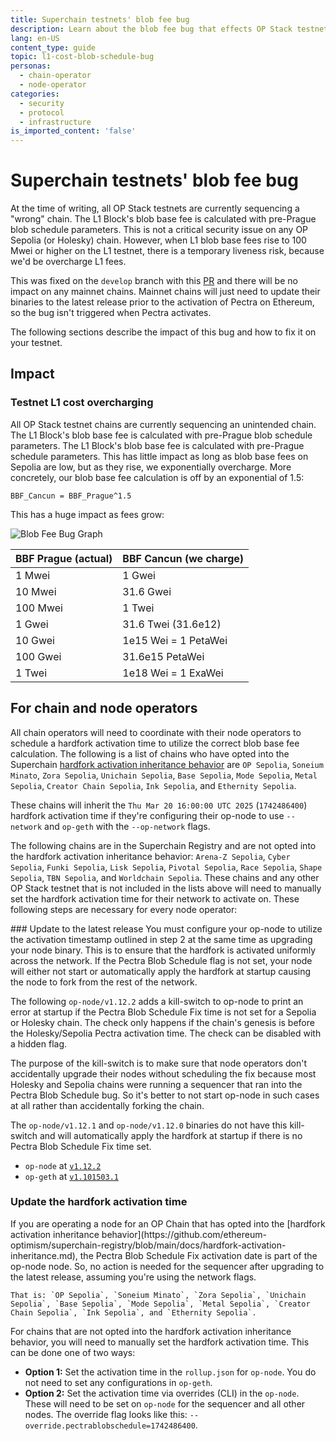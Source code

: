 ```yaml
---
title: Superchain testnets' blob fee bug
description: Learn about the blob fee bug that effects OP Stack testnets on the Superchain and how to fix it.
lang: en-US
content_type: guide
topic: l1-cost-blob-schedule-bug
personas:
  - chain-operator
  - node-operator
categories:
  - security
  - protocol
  - infrastructure
is_imported_content: 'false'
---
```




# Superchain testnets' blob fee bug

At the time of writing, all OP Stack testnets are currently sequencing a "wrong" chain. The L1 Block's blob base fee is calculated with pre-Prague blob schedule parameters. This is not a critical security issue on any OP Sepolia (or Holesky) chain. However, when L1 blob base fees rise to 100 Mwei or higher on the L1 testnet, there is a temporary liveness risk, because we'd be overcharge L1 fees. 

This was fixed on the `develop` branch with this [PR](https://github.com/ethereum-optimism/optimism/pull/14500) and there will be no impact on any mainnet chains. Mainnet chains will just need to update their binaries to the latest release prior to the activation of Pectra on Ethereum, so the bug isn't triggered when Pectra activates.

The following sections describe the impact of this bug and how to fix it on your testnet.

## Impact

### Testnet L1 cost overcharging

All OP Stack testnet chains are currently sequencing an unintended chain. The L1 Block's blob base fee is calculated with pre-Prague blob schedule parameters. The L1 Block's blob base fee is calculated with pre-Prague schedule parameters. This has little impact as long as blob base fees on Sepolia are low, but as they rise, we exponentially overcharge. More concretely, our blob base fee calculation is off by an exponential of 1.5:

```
BBF_Cancun = BBF_Prague^1.5
```

This has a huge impact as fees grow:

<Image 
    src="/img/notices/blob-fee-plot.png" 
    alt="Blob Fee Bug Graph" 
    width={600} 
    height={600} 
/>

| BBF Prague (actual) | BBF Cancun (we charge)     |
|---------------------|----------------------------|
| 1 Mwei              | 1 Gwei                     |
| 10 Mwei             | 31.6 Gwei                  |
| 100 Mwei            | 1 Twei                     |
| 1 Gwei              | 31.6 Twei (31.6e12)        |
| 10 Gwei             | 1e15 Wei = 1 PetaWei       |
| 100 Gwei            | 31.6e15 PetaWei            |
| 1 Twei              | 1e18 Wei = 1 ExaWei        |


## For chain and node operators

All chain operators will need to coordinate with their node operators to schedule a hardfork activation time to utilize the correct blob base fee calculation. The following is a list of chains who have opted into the Superchain [hardfork activation inheritance behavior](https://github.com/ethereum-optimism/superchain-registry/blob/main/docs/hardfork-activation-inheritance.md) are `OP Sepolia`, `Soneium Minato`, `Zora Sepolia`, `Unichain Sepolia`, `Base Sepolia`, `Mode Sepolia`, `Metal Sepolia`, `Creator Chain Sepolia`, `Ink Sepolia`, and `Ethernity Sepolia`.

These chains will inherit the `Thu Mar 20 16:00:00 UTC 2025` (`1742486400`) hardfork activation time if they're configuring their op-node to use `--network` and `op-geth` with the `--op-network` flags.

The following chains are in the Superchain Registry and are not opted into the hardfork activation inheritance behavior: `Arena-Z Sepolia`, `Cyber Sepolia`, `Funki Sepolia`, `Lisk Sepolia`, `Pivotal Sepolia`, `Race Sepolia`, `Shape Sepolia`, `TBN Sepolia`, and `Worldchain Sepolia`. These chains and any other OP Stack testnet that is not included in the lists above will need to manually set the hardfork activation time for their network to activate on. These following steps are necessary for every node operator:

<Steps>
   ### Update to the latest release 

   <Callout type="warning">
    You must configure your op-node to utilize the activation timestamp outlined in step 2 at the same time as upgrading your node binary. This is to ensure that the hardfork is activated uniformly across the network. If the Pectra Blob Schedule flag is not set, your node will either not start or automatically apply the hardfork at startup causing the node to fork from the rest of the network.
   </Callout>

   The following `op-node/v1.12.2` adds a kill-switch to op-node to print an error at startup if the Pectra Blob Schedule Fix time is not set for a Sepolia or Holesky chain. The check only happens if the chain's genesis is before the Holesky/Sepolia Pectra activation time. The check can be disabled with a hidden flag.

  The purpose of the kill-switch is to make sure that node operators don't accidentally upgrade their nodes without scheduling the fix because most Holesky and Sepolia chains were running a sequencer that ran into the Pectra Blob Schedule bug. So it's better to not start op-node in such cases at all rather than accidentally forking the chain.

  The `op-node/v1.12.1` and `op-node/v1.12.0` binaries do not have this kill-switch and will automatically apply the hardfork at startup if there is no Pectra Blob Schedule Fix time set.

   *   `op-node` at [`v1.12.2`](https://github.com/ethereum-optimism/optimism/releases/tag/op-node%2Fv1.12.2)
   *   `op-geth` at [`v1.101503.1`](https://github.com/ethereum-optimism/op-geth/releases/tag/v1.101503.1)

   ### Update the hardfork activation time

   <Callout type="warning">
    If you are operating a node for an OP Chain that has opted into the [hardfork activation inheritance behavior](https://github.com/ethereum-optimism/superchain-registry/blob/main/docs/hardfork-activation-inheritance.md), the Pectra Blob Schedule Fix activation date is part of the op-node node. So, no action is needed for the sequencer after upgrading to the latest release, assuming you're using the network flags.

    That is: `OP Sepolia`, `Soneium Minato`, `Zora Sepolia`, `Unichain Sepolia`, `Base Sepolia`, `Mode Sepolia`, `Metal Sepolia`, `Creator Chain Sepolia`, `Ink Sepolia`, and `Ethernity Sepolia`.
   </Callout>

   For chains that are not opted into the hardfork activation inheritance behavior, you will need to manually set the hardfork activation time. This can be done one of two ways:

   *   **Option 1:** Set the activation time in the `rollup.json` for `op-node`. You do not need to set any configurations in `op-geth`.
   *   **Option 2:** Set the activation time via overrides (CLI) in the `op-node`. These will need to be set on `op-node` for the sequencer and all other nodes. The override flag looks like this: `--override.pectrablobschedule=1742486400`.
   
   
</Steps>